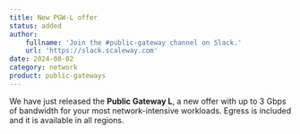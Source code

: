 ```yaml
---
title: New PGW-L offer
status: added
author:
    fullname: 'Join the #public-gateway channel on Slack.'
    url: 'https://slack.scaleway.com'
date: 2024-08-02
category: network
product: public-gateways
---
```


We have just released the **Public Gateway L**, a new offer with up to 3 Gbps of bandwidth for your most network-intensive workloads. Egress is included and it is available in all regions.

